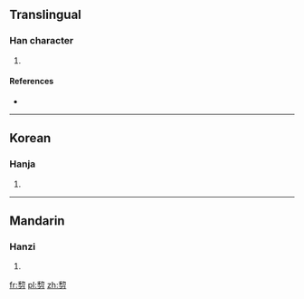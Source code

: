 ==Translingual==

===Han character===
{{Han char|rn=18|rad=刀|as=08|sn=10|four=|canj=竹竹尸竹 (HHSH)}}

# {{defn|Han|sort=刀08}}

====References====
* {{Han ref|kx=0140.320|dkj=02028|dj=0320.060|hdz=10343.020|uh=5253|ud=21075}}

----

==Korean==

===Hanja===
{{ko-hanja|hangeul=리|rv=ri|mr=ri|y=li}}

# {{defn|lang=ko|sort=刀08}}

----

==Mandarin==

===Hanzi===
{{cmn-hanzi|pin=[[lí]] ([[li2]])|wg=li<sup>2</sup>}}

# {{defn|lang=cmn|sort=刀08}}

[[fr:剓]]
[[pl:剓]]
[[zh:剓]]